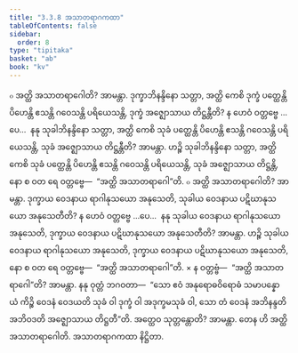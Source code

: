 ```yaml
---
title: "3.3.8 အသာတရာဂကထာ"
tableOfContents: false
sidebar:
  order: 8
type: "tipitaka"
basket: "ab"
book: "kv"
---
```



<DynamicBreadcrumb />

<Division number="674" book="kv" e="ch" v="32" p="352">

<Paragraph number="2180" book="kv">
๐ အတ္ထိ အသာတရာဂေါတိ? အာမန္တာ. ဒုက္ခာဘိနန္ဒိနော သတ္တာ, အတ္ထိ ကေစိ ဒုက္ခံ ပတ္ထေန္တိ ပိဟေန္တိ ဧသန္တိ ဂဝေသန္တိ ပရိယေသန္တိ, ဒုက္ခံ အဇ္ဈောသာယ တိဋ္ဌန္တီတိ? န ဟေဝံ ဝတ္တဗ္ဗေ …ပေ…  နနု သုခါဘိနန္ဒိနော သတ္တာ, အတ္ထိ ကေစိ သုခံ ပတ္ထေန္တိ ပိဟေန္တိ ဧသန္တိ ဂဝေသန္တိ ပရိယေသန္တိ, သုခံ အဇ္ဈောသာယ တိဋ္ဌန္တီတိ? အာမန္တာ. ဟဉ္စိ သုခါဘိနန္ဒိနော သတ္တာ, အတ္ထိ ကေစိ သုခံ ပတ္ထေန္တိ ပိဟေန္တိ ဧသန္တိ ဂဝေသန္တိ ပရိယေသန္တိ, သုခံ အဇ္ဈောသာယ တိဋ္ဌန္တိ, နော စ ဝတ ရေ ဝတ္တဗ္ဗေ—  “အတ္ထိ အသာတရာဂေါ”တိ.
</Paragraph>

<Paragraph number="2181" book="kv">
๐ အတ္ထိ အသာတရာဂေါတိ? အာမန္တာ. ဒုက္ခာယ ဝေဒနာယ ရာဂါနုသယော အနုသေတိ, သုခါယ ဝေဒနာယ ပဋိဃာနုသယော အနုသေတီတိ? န ဟေဝံ ဝတ္တဗ္ဗေ …ပေ…  နနု သုခါယ ဝေဒနာယ ရာဂါနုသယော အနုသေတိ, ဒုက္ခာယ ဝေဒနာယ ပဋိဃာနုသယော အနုသေတီတိ? အာမန္တာ. ဟဉ္စိ သုခါယ ဝေဒနာယ ရာဂါနုသယော အနုသေတိ, ဒုက္ခာယ ဝေဒနာယ ပဋိဃာနုသယော အနုသေတိ, နော စ ဝတ ရေ ဝတ္တဗ္ဗေ—  “အတ္ထိ အသာတရာဂေါ”တိ.
</Paragraph>

</Division>
<Division number="675" book="kv" e="ch" v="32" p="352">

<Paragraph number="2182" book="kv">
× န ဝတ္တဗ္ဗံ—  “အတ္ထိ အသာတရာဂေါ”တိ? အာမန္တာ. နနု ဝုတ္တံ ဘဂဝတာ—  “သော ဧဝံ အနုရောဓဝိရောဓံ သမာပန္နော ယံ ကိဉ္စိ ဝေဒနံ ဝေဒယတိ သုခံ ဝါ ဒုက္ခံ ဝါ အဒုက္ခမသုခံ ဝါ, သော တံ ဝေဒနံ အဘိနန္ဒတိ အဘိဝဒတိ အဇ္ဈောသာယ တိဋ္ဌတီ”တိ. အတ္ထေဝ သုတ္တန္တောတိ? အာမန္တာ. တေန ဟိ အတ္ထိ အသာတရာဂေါတိ.

</Paragraph>
</Division>

<Paragraph number="2183" type="center" book="kv">
အသာတရာဂကထာ နိဋ္ဌိတာ.
</Paragraph>